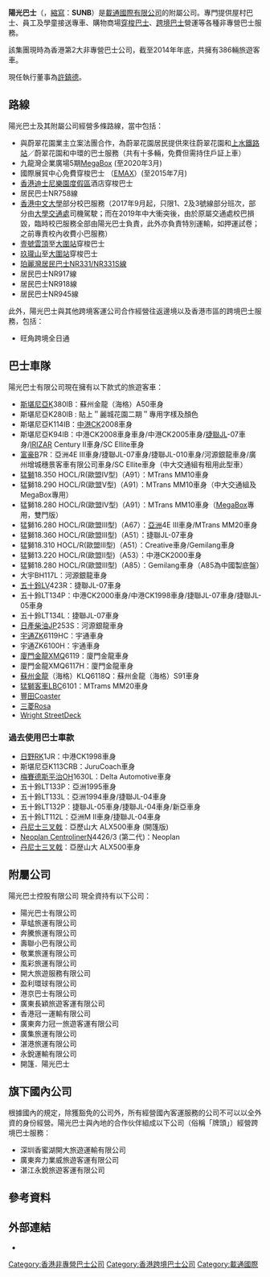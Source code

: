 {{Refimprove|time=2019-01-02T01:50:14+00:00}}
{{Infobox Company
|company_name   = 陽光巴士控股有限公司<br>Sun Bus Holdings Group
|company_logo   = 
|company_slogan = 
|foundation     = 1998年
|location       = {{HK}}[[九龍|九龍]][[深水埗區|深水埗區]][[荔枝角|荔枝角]]寶輪街九號 
|key_people     =  
|industry       = [[非專營巴士|非專營巴士]]
|parent         = [[載通國際|載通國際]]<br/>[[新鴻基地產|新鴻基地產]]
|homepage       = [http://www.sunbus.com.hk/tc/ 陽光巴士有限公司]}}
'''陽光巴士'''（{{lang-en|'''Sun Bus'''}}，[[縮寫|縮寫]]：'''SUNB'''）是[[載通國際|載通國際有限公司]]的附屬公司。專門提供屋村巴士、員工及學童接送專車、購物商場[[穿梭巴士|穿梭巴士]]、[[跨境巴士|跨境巴士]]營運等各種非專營巴士服務。

該集團現時為香港第2大非專營巴士公司，截至2014年年底，共擁有386輛旅遊客車。

現任執行董事為[[許鎮德|許鎮德]]。

==路線==
陽光巴士及其附屬公司經營多條路線，當中包括：
*與蔚翠花園業主立案法團合作，為蔚翠花園居民提供來往蔚翠花園和[[上水站_(香港)|上水鐵路站]]／蔚翠花園和中環的巴士服務（共有十多輛，免費但需持住戶証上車）
*九龍灣企業廣場5期[[MegaBox|MegaBox]] (至2020年3月)
*國際展貿中心免費穿梭巴士 （[[EMAX|EMAX]]）(至2015年7月)
*[[香港迪士尼樂園度假區|香港迪士尼樂園度假區]]酒店穿梭巴士
*居民巴士NR758線
*[[香港中文大學|香港中文大學]]部分校巴服務（2017年9月起，只限1、2及3號線部分班次，部分由[[香港中文大學交通處|大學交通處]]司機駕駛；而在2019年中大衝突後，由於原屬交通處校巴損毀，臨時校巴服務全部由陽光巴士負責，此外亦負責特別運輸，如押運試卷；之前專責校內收費小巴服務）
*[[壹號雲頂|壹號雲頂]]至[[大圍站|大圍站]]穿梭巴士
*[[玖瓏山|玖瓏山]]至[[大圍站|大圍站]]穿梭巴士
*[[珀麗灣居民巴士NR331線|珀麗灣居民巴士NR331/NR331S線]]
*居民巴士NR917線
*居民巴士NR918線
*居民巴士NR945線

此外，陽光巴士與其他跨境客運公司合作經營往返邊境以及香港市區的跨境巴士服務，包括：
*旺角跨境全日通

==巴士車隊==
陽光巴士有限公司現在擁有以下款式的旅遊客車：
* [[斯堪尼亞|斯堪尼亞]]K380IB：蘇州金龍（海格）A50車身
* 斯堪尼亞K280IB : 貼上＂麗城花園二期＂專用字樣及顏色
* 斯堪尼亞K114IB：[[中港車身製造廠|中港]]CK2008車身
* 斯堪尼亞K94IB：中港CK2008車身車身/中港CK2005車身/[[捷聯車身工程|捷聯]]JL-07車身/[[Irizar|IRIZAR]] Century II車身/SC Ellite車身
* [[富豪車廠|富豪]]B7R：亞洲4E III車身/捷聯JL-07車身/捷聯JL-010車身/河源銀龍車身/廣州增城穗景客車有限公司車身/SC Ellite車身（中大交通組有租用此型車）
* [[猛獅|猛獅]]18.350 HOCL/R(歐盟IV型)（A91）：MTrans MM10車身
* 猛獅18.290 HOCL/R(歐盟V型)（A91）：MTrans MM10車身（中大交通組及MegaBox專用）
* 猛獅18.280 HOCL/R(歐盟IV型)（A91）：MTrans MM10車身（[[MegaBox|MegaBox]]專用，雙門版）
* 猛獅16.280 HOCL/R(歐盟III型)（A67）：[[亞洲車身工程|亞洲]]4E III車身/MTrans MM20車身
* 猛獅18.360 HOCL/R(歐盟III型)（A51）：捷聯JL-07車身
* 猛獅18.310 HOCL/R(歐盟III型)（A51）：Creative車身/Gemilang車身
* 猛獅13.220 HOCL/R(歐盟II型)（A53）：中港CK2000車身
* 猛獅18.280 HOCL/R(歐盟III型)（A85）：Gemilang車身（A85為中國製底盤）
* 大宇BH117L：河源銀龍車身
* [[五十鈴|五十鈴]]LV423R：捷聯JL-07車身
* 五十鈴LT134P：中港CK2000車身/中港CK1998車身/捷聯JL-07車身/捷聯JL-05車身
* 五十鈴LT134L：捷聯JL-07車身
* [[日產柴油|日產柴油]]JP253S：河源銀龍車身
* [[宇通客車|宇通]]ZK6119HC：宇通車身
* 宇通ZK6100H：宇通車身
* [[金龍汽車|廈門金龍]]XMQ6119：廈門金龍車身
* 廈門金龍XMQ6117H：廈門金龍車身
* [[蘇州金龍|蘇州金龍]]（海格）KLQ6118Q：蘇州金龍（海格）S91車身
* [[猛獅客車|猛獅客車]]LBC6101：MTrams MM20車身
* [[豐田Coaster|豐田Coaster]]
* [[三菱Rosa|三菱Rosa]]
* [[Wright_StreetDeck|Wright StreetDeck]]

===過去使用巴士車款===
* [[日野|日野]]RK1JR：中港CK1998車身
* 斯堪尼亞K113CRB：JuruCoach車身
* [[梅賽德斯-平治|梅賽德斯平治]]OH1630L：Delta Automotive車身
* 五十鈴LT133P：亞洲1995車身
* 五十鈴LT133L：亞洲1994車身/捷聯JL-04車身
* 五十鈴LT132P：捷聯JL-05車身/捷聯JL-04車身/新亞車身
* 五十鈴LT112L：亞洲M II車身/捷聯JL-04車身
* [[丹尼士三叉戟|丹尼士三叉戟]]：亞歷山大 ALX500車身 (開篷版)
* [[Neoplan_Centroliner|Neoplan Centroliner]]N4426/3 (第二代)：Neoplan
* [[丹尼士三叉戟|丹尼士三叉戟]]：亞歴山大 ALX500車身

==附屬公司==
陽光巴士控股有限公司 現全資持有以下公司：
*陽光巴士有限公司
*草蜢旅運有限公司
*奔騰旅運有限公司
*壽聯小巴有限公司
*敬業旅運有限公司
*風彩旅運有限公司
*開大旅遊服務有限公司
*盈利環球有限公司
*港京巴士有限公司
*廣東長穎旅遊客運有限公司
*香港冠一運輸有限公司
*廣東奔力冠一旅遊客運有限公司
*廣集旅運有限公司
*湛港旅運有限公司
*永銳運輸有限公司
*開篷．陽光巴士

==旗下國內公司==
根據國內的規定，除獲豁免的公司外，所有經營國內客運服務的公司不可以以全外資的身份經營。陽光巴士與內地的合作伙伴組成以下公司（俗稱「牌頭」）經營跨境巴士服務：
*深圳香蜜湖開大旅遊運輸有限公司
*廣東奔力業威旅遊客運有限公司
*湛江永銳旅遊客運有限公司

==參考資料==
{{Reflist}}
 
==外部連結==
*{{Wikia|hkbus|香港巴士大典|陽光巴士}}

[[Category:香港非專營巴士公司|Category:香港非專營巴士公司]]
[[Category:香港跨境巴士公司|Category:香港跨境巴士公司]]
[[Category:載通國際|Category:載通國際]]